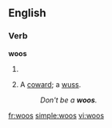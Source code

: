 ==English==

===Verb===
'''woos'''

# {{third-person singular of|[[woo]]}}
# {{Australia|colloquial}} A [[coward]]; a [[wuss]].
#: ''Don't be a '''woos'''.''

[[fr:woos]]
[[simple:woos]]
[[vi:woos]]